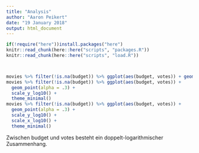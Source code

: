 ```yaml
---
title: "Analysis"
author: "Aaron Peikert"
date: "19 January 2018"
output: html_document
---
```


```r
if(!require("here"))install.packages("here")
knitr::read_chunk(here::here("scripts", "packages.R"))
knitr::read_chunk(here::here("scripts", "load.R"))
```

```r
```

```r
```

```r
movies %>% filter(!is.na(budget)) %>% ggplot(aes(budget, votes)) + geom_point(alpha = .1) + theme_minimal()
movies %>% filter(!is.na(budget)) %>% ggplot(aes(budget, votes)) +
  geom_point(alpha = .3) +
  scale_y_log10() +
  theme_minimal()
movies %>% filter(!is.na(budget)) %>% ggplot(aes(budget, votes)) +
  geom_point(alpha = .3) +
  scale_y_log10() +
  scale_x_log10() +
  theme_minimal()
```
Zwischen budget und votes besteht ein doppelt-logarithmischer Zusammenhang. 

